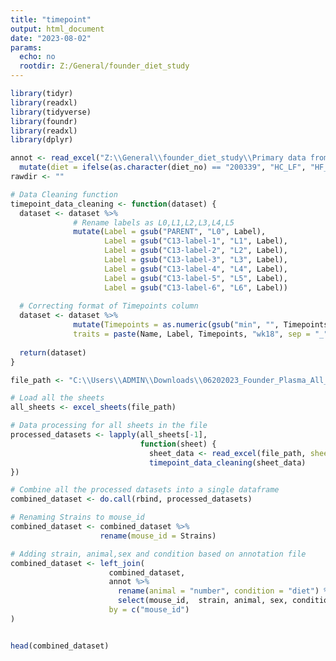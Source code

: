 ```yaml
---
title: "timepoint"
output: html_document
date: "2023-08-02"
params:
  echo: no
  rootdir: Z:/General/founder_diet_study
---
```


```r
library(tidyr)
library(readxl)
library(tidyverse)
library(foundr)
library(readxl)
library(dplyr)
```

```r
annot <- read_excel("Z:\\General\\founder_diet_study\\Primary data from Mark\\mouse annotations for founder diet study.xlsx") %>%
  mutate(diet = ifelse(as.character(diet_no) == "200339", "HC_LF", "HF_LC"))
rawdir <- ""
```


```r

# Data Cleaning function 
timepoint_data_cleaning <- function(dataset) {
  dataset <- dataset %>%
              # Rename labels as L0,L1,L2,L3,L4,L5
              mutate(Label = gsub("PARENT", "L0", Label),
                     Label = gsub("C13-label-1", "L1", Label),
                     Label = gsub("C13-label-2", "L2", Label),
                     Label = gsub("C13-label-3", "L3", Label),
                     Label = gsub("C13-label-4", "L4", Label),
                     Label = gsub("C13-label-5", "L5", Label),
                     Label = gsub("C13-label-6", "L6", Label))
  
  # Correcting format of Timepoints column
  dataset <- dataset %>%
              mutate(Timepoints = as.numeric(gsub("min", "", Timepoints)),
              traits = paste(Name, Label, Timepoints, "wk18", sep = "_"))
  
  return(dataset)
}

```

```r

file_path <- "C:\\Users\\ADMIN\\Downloads\\06202023_Founder_Plasma_All_Timepoints_13C_labels_Glc_Lac_Ala_Cit_Gln_Suc_Mal_QS.xlsx"

# Load all the sheets 
all_sheets <- excel_sheets(file_path)

# Data processing for all sheets in the file
processed_datasets <- lapply(all_sheets[-1], 
                             function(sheet) {
                               sheet_data <- read_excel(file_path, sheet = sheet)
                               timepoint_data_cleaning(sheet_data)
})

# Combine all the processed datasets into a single dataframe
combined_dataset <- do.call(rbind, processed_datasets)

```

```r

# Renaming Strains to mouse_id  
combined_dataset <- combined_dataset %>%
                    rename(mouse_id = Strains)

# Adding strain, animal,sex and condition based on annotation file
combined_dataset <- left_join(
                      combined_dataset,
                      annot %>% 
                        rename(animal = "number", condition = "diet") %>% 
                        select(mouse_id,  strain, animal, sex, condition),
                      by = c("mouse_id")
)


head(combined_dataset)
```

